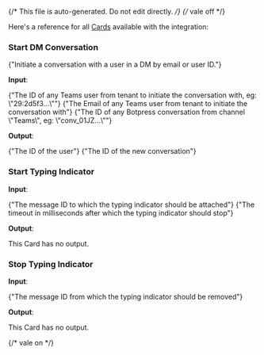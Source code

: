 {/* This file is auto-generated. Do not edit directly. */}
{/* vale off */}

Here's a reference for all [Cards](/learn/reference/cards/introduction) available with the integration:

### Start DM Conversation

<span>{"Initiate a conversation with a user in a DM by email or user ID."}</span>

**Input**:

<Expandable title="input fields">
  <ResponseField
    name="teamsUserId"
    type="string"
  >
    <span>{"The ID of any Teams user from tenant to initiate the conversation with, eg: \"29:2d5f3...\""}</span>
  </ResponseField>
  <ResponseField
    name="teamsUserEmail"
    type="string"
  >
    <span>{"The Email of any Teams user from tenant to initiate the conversation with"}</span>
  </ResponseField>
  <ResponseField
    name="conversationId"
    type="string"
    required
  >
    <span>{"The ID of any Botpress conversation from channel \"Teams\", eg: \"conv_01JZ...\""}</span>
  </ResponseField>
</Expandable>

**Output**:

<Expandable title="output">
  <ResponseField
    name="userId"
    type="string"
  >
    <span>{"The ID of the user"}</span>
  </ResponseField>
  <ResponseField
    name="conversationId"
    type="string"
    required
  >
    <span>{"The ID of the new conversation"}</span>
  </ResponseField>
</Expandable>

### Start Typing Indicator

**Input**:

<Expandable title="input fields">
  <ResponseField
    name="conversationId"
    type="string"
    required
  >
    
  </ResponseField>
  <ResponseField
    name="messageId"
    type="string"
    required
  >
    <span>{"The message ID to which the typing indicator should be attached"}</span>
  </ResponseField>
  <ResponseField
    name="timeout"
    type="number"
  >
    <span>{"The timeout in milliseconds after which the typing indicator should stop"}</span>
  </ResponseField>
</Expandable>

**Output**:

This Card has no output.

### Stop Typing Indicator

**Input**:

<Expandable title="input fields">
  <ResponseField
    name="conversationId"
    type="string"
    required
  >
    
  </ResponseField>
  <ResponseField
    name="messageId"
    type="string"
    required
  >
    <span>{"The message ID from which the typing indicator should be removed"}</span>
  </ResponseField>
</Expandable>

**Output**:

This Card has no output.


{/* vale on */}